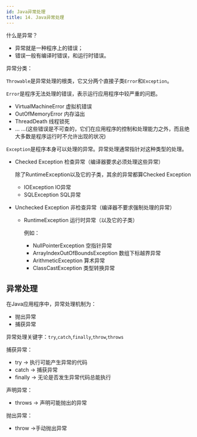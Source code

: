 ```yaml
---
id: Java异常处理
title: 14. Java异常处理
---
```


什么是异常？

- 异常就是一种程序上的错误；
- 错误一般有编译时错误，和运行时错误。

异常分类：

<ImgBox src="https://upyun.shiguangping.com/imgs/20200501124108.jpeg" width="450px" />

`Throwable`是异常处理的根类，它又分两个直接子类`Error`和`Exception`。



`Error`是程序无法处理的错误，表示运行应用程序中较严重的问题。

- VirtualMachineError 虚拟机错误
- OutOfMemoryError 内存溢出
- ThreadDeath 线程锁死
- ... ...(这些错误是不可查的，它们在应用程序的控制和处理能力之外，而且绝大多数是程序运行时不允许出现的状况)



`Exception`是程序本身可以处理的异常。异常处理通常指针对这种类型的处理。

- Checked Exception 检查异常（编译器要求必须处理这些异常）

  除了RuntimeException以及它的子类，其余的异常都算Checked Exception

  - IOException IO异常
  - SQLException SQL异常



- Unchecked Exception 非检查异常（编译器不要求强制处理的异常）

  - RuntimeException 运行时异常（以及它的子类）

    例如：

    - NullPointerException 空指针异常
    - ArrayIndexOutOfBoundsException 数组下标越界异常
    - ArithmeticException 算术异常
    - ClassCastException 类型转换异常



## 异常处理

在Java应用程序中，异常处理机制为：

- 抛出异常
- 捕获异常



异常处理关键字：`try`,`catch`,`finally`,`throw`,`throws`

捕获异常：

- try -> 执行可能产生异常的代码
- catch -> 捕获异常
- finally -> 无论是否发生异常代码总能执行

声明异常：

- throws -> 声明可能抛出的异常

抛出异常：

- throw ->手动抛出异常



